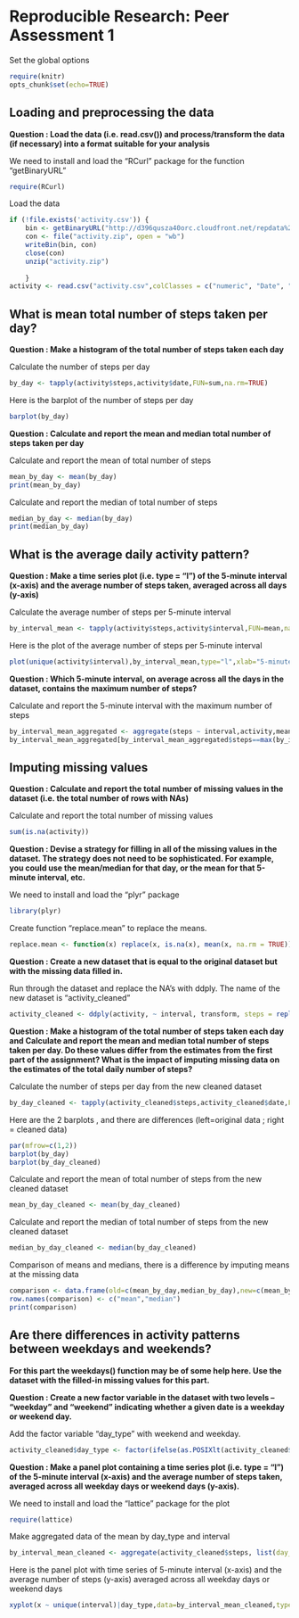 # Reproducible Research: Peer Assessment 1

Set the global options
```r
require(knitr)
opts_chunk$set(echo=TRUE)
```

## Loading and preprocessing the data
**Question : Load the data (i.e. read.csv()) and process/transform the data (if necessary) into a format suitable for your analysis**

We need to install and load the "RCurl" package for the function "getBinaryURL"
```r
require(RCurl)
```


Load the data
```r
if (!file.exists('activity.csv')) {
    bin <- getBinaryURL("http://d396qusza40orc.cloudfront.net/repdata%2Fdata%2Factivity.zip",ssl.verifypeer=FALSE)
    con <- file("activity.zip", open = "wb")
    writeBin(bin, con)
    close(con) 
    unzip("activity.zip")
    
    }
activity <- read.csv("activity.csv",colClasses = c("numeric", "Date", "numeric"))
```

## What is mean total number of steps taken per day?
**Question : Make a histogram of the total number of steps taken each day**

Calculate the number of steps per day
```r
by_day <- tapply(activity$steps,activity$date,FUN=sum,na.rm=TRUE)
```
Here is the barplot of the number of steps per day
```r
barplot(by_day)
```

**Question : Calculate and report the mean and median total number of steps taken per day**

Calculate and report the mean of total number of steps 
```r
mean_by_day <- mean(by_day)
print(mean_by_day)
```

Calculate and report the median of total number of steps 
```r
median_by_day <- median(by_day)
print(median_by_day)
```

## What is the average daily activity pattern?
**Question : Make a time series plot (i.e. type = "l") of the 5-minute interval (x-axis) and the average number of steps taken, averaged across all days (y-axis)**

Calculate the average number of steps per 5-minute interval
```r
by_interval_mean <- tapply(activity$steps,activity$interval,FUN=mean,na.rm=TRUE)
```

Here is the plot of the average number of steps per 5-minute interval
```r
plot(unique(activity$interval),by_interval_mean,type="l",xlab="5-minute interval",ylab="Average number of steps")
```

**Question : Which 5-minute interval, on average across all the days in the dataset, contains the maximum number of steps?**

Calculate and report the 5-minute interval with the maximum number of steps
```r
by_interval_mean_aggregated <- aggregate(steps ~ interval,activity,mean)
by_interval_mean_aggregated[by_interval_mean_aggregated$steps==max(by_interval_mean_aggregated$steps),]
```

## Imputing missing values
**Question : Calculate and report the total number of missing values in the dataset (i.e. the total number of rows with NAs)**

Calculate and report the total number of missing values
```r
sum(is.na(activity))
```

**Question : Devise a strategy for filling in all of the missing values in the dataset. The strategy does not need to be sophisticated. For example, you could use the mean/median for that day, or the mean for that 5-minute interval, etc.**

We need to install and load the "plyr" package
```r
library(plyr)
```

Create function "replace.mean" to replace the means. 
```r
replace.mean <- function(x) replace(x, is.na(x), mean(x, na.rm = TRUE))
```

**Question : Create a new dataset that is equal to the original dataset but with the missing data filled in.**

Run through the dataset and replace the NA's with ddply.  The name of the new dataset is "activity_cleaned"
```r
activity_cleaned <- ddply(activity, ~ interval, transform, steps = replace.mean(steps))
```


**Question : Make a histogram of the total number of steps taken each day and Calculate and report the mean and median total number of steps taken per day. Do these values differ from the estimates from the first part of the assignment? What is the impact of imputing missing data on the estimates of the total daily number of steps?**

Calculate the number of steps per day from the new cleaned dataset
```r
by_day_cleaned <- tapply(activity_cleaned$steps,activity_cleaned$date,FUN=sum,na.rm=TRUE)
```

Here are the 2 barplots , and there are differences (left=original data ; right = cleaned data)
```r
par(mfrow=c(1,2))
barplot(by_day)
barplot(by_day_cleaned)
```

Calculate and report the mean of total number of steps from the new cleaned dataset
```r
mean_by_day_cleaned <- mean(by_day_cleaned)
```

Calculate and report the median of total number of steps from the new cleaned dataset
```r
median_by_day_cleaned <- median(by_day_cleaned)
```

Comparison of means and medians, there is a difference by imputing means at the missing data
```r
comparison <- data.frame(old=c(mean_by_day,median_by_day),new=c(mean_by_day_cleaned,median_by_day_cleaned))
row.names(comparison) <- c("mean","median")
print(comparison)
```


## Are there differences in activity patterns between weekdays and weekends?

**For this part the weekdays() function may be of some help here. Use the dataset with the filled-in missing values for this part.**

**Question : Create a new factor variable in the dataset with two levels – “weekday” and “weekend” indicating whether a given date is a weekday or weekend day.**

Add the factor variable "day_type" with weekend and weekday.
```r
activity_cleaned$day_type <- factor(ifelse(as.POSIXlt(activity_cleaned$date)$wday %% 6 == 0,"weekend","weekday"))
```

**Question : Make a panel plot containing a time series plot (i.e. type = "l") of the 5-minute interval (x-axis) and the average number of steps taken, averaged across all weekday days or weekend days (y-axis).**

We need to install and load the "lattice" package for the plot
```r
require(lattice)
```

Make aggregated data of the mean by day_type and interval
```r
by_interval_mean_cleaned <- aggregate(activity_cleaned$steps, list(day_type=activity_cleaned$day_type,interval=activity_cleaned$interval),FUN=mean)
```

Here is the panel plot with time series of 5-minute interval (x-axis) and the average number of steps (y-axis) averaged across all weekday days or weekend days
```r
xyplot(x ~ unique(interval)|day_type,data=by_interval_mean_cleaned,type="l",xlab="Interval" , ylab="Number of steps",layout=c(1,2))
```